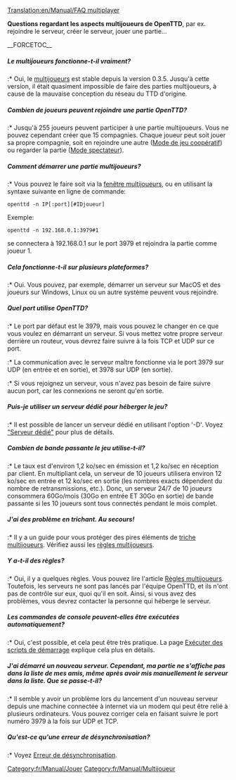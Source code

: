 [[Translation:en/Manual/FAQ multiplayer]]



'''Questions regardant les aspects multijoueurs de OpenTTD''', par ex. rejoindre le serveur, créer le serveur, jouer une partie...

__FORCETOC__
=====Le multijoueurs fonctionne-t-il vraiment?=====
:* Oui, le [[fr/Manual/Multijoueurs|multijoueurs]] est stable depuis la version 0.3.5. Jusqu'à cette version, il était quasiment impossible de faire des parties multijoueurs, à cause de la mauvaise conception du réseau du TTD d'origine.

=====Combien de joueurs peuvent rejoindre une partie OpenTTD?=====
:* Jusqu'à 255 joueurs peuvent participer à une partie multijoueurs. Vous ne pouvez cependant créer que 15 compagnies. Chaque joueur peut soit jouer sa propre compagnie, soit en rejoindre une autre ([[fr/Community/Play Style/Mode de jeu coopératif|Mode de jeu coopératif]]) ou regarder la partie ([[fr/Archive/Manual/Mode spectateur|Mode spectateur]]).

=====Comment démarrer une partie multijoueurs?=====
:* Vous pouvez le faire soit via la [[fr/Manual/Multijoueurs|fenêtre multijoueurs]], ou en utilisant la syntaxe suivante en ligne de commande:
<pre>openttd -n IP[:port][#IDjoueur]</pre>
Exemple:
<pre>openttd -n 192.168.0.1:3979#1</pre> se connectera à 192.168.0.1 sur le port 3979 et rejoindra la partie comme joueur 1.

=====Cela fonctionne-t-il sur plusieurs plateformes?=====
:* Oui. Vous pouvez, par exemple, démarrer un serveur sur MacOS et des joueurs sur Windows, Linux ou un autre système peuvent vous rejoindre.

=====Quel port utilise OpenTTD?=====
:* Le port par défaut est le 3979, mais vous pouvez le changer en ce que vous voulez en démarrant un serveur. Si vous mettez votre propre serveur derrière un routeur, vous devrez faire suivre à la fois TCP et UDP sur ce port.
:* La communication avec le serveur maître fonctionne via le port 3979 sur UDP (en entrée et en sortie), et 3978 sur UDP (en sortie).
:* Si vous rejoignez un serveur, vous n'avez pas besoin de faire suivre aucun port, car les connexions ne seront qu'en sortie.

=====Puis-je utiliser un serveur dédié pour héberger le jeu?=====
:* Il est possible de lancer un serveur dédié en utilisant l'option '-D'. Voyez [[fr/Manual/Serveur dédié|"Serveur dédié"]] pour plus de détails.

=====Combien de bande passante le jeu utilise-t-il?=====
:* Le taux est d'environ 1,2 ko/sec en émission et 1,2 ko/sec en réception par client. En multipliant cela, un serveur de 10 joueurs utilisera environ 12 ko/sec en entrée et 12 ko/sec en sortie (les nombres exacts dépendent du nombre de retransmissions, etc.). Donc, un serveur 24/7 de 10 joueurs consommera 60Go/mois (30Go en entrée ET 30Go en sortie) de bande passante si les 10 joueurs sont tous connectés pendant le mois complet.

=====J'ai des problème en trichant. Au secours!=====
:* Il y a un guide pour vous protéger des pires éléments de [[fr/Community/Triche multijoueurs|triche multijoueurs]]. Vérifiez aussi les [[fr/Community/Play Style/Règles multi-joueurs|règles multijoueurs]].

=====Y a-t-il des règles?=====
:* Oui, il y a quelques règles. Vous pouvez lire l'article [[fr/Community/Play Style/Règles multi-joueurs|Règles multijoueurs]]. Toutefois, les serveurs ne sont pas lancés par l'équipe OpenTTD, et ils n'ont pas de contrôle sur eux, quoi qu'il en soit. Ainsi, si vous avez des problèmes, vous devrez contacter la personne qui héberge le serveur.

=====Les commandes de console peuvent-elles être exécutées automatiquement?=====
:* Oui, c'est possible, et cela peut être très pratique. La page [[fr/Manual/Exécuter des scripts de démarrage|Exécuter des scripts de démarrage]] explique cela plus en détails.

=====J'ai démarré un nouveau serveur. Cependant, ma partie ne s'affiche pas dans la liste de mes amis, même après avoir mis manuellement le serveur dans la liste. Que se passe-t-il?=====
:* Il semble y avoir un problème lors du lancement d'un nouveau serveur depuis une machine connectée à internet via un modem qui peut être relié à plusieurs ordinateurs. Vous pouvez corriger cela en faisant suivre le port numéro 3979 à la fois sur UDP et TCP.

=====Qu'est-ce qu'une erreur de désynchronisation?=====
:* Voyez [[fr/Manual/Multijoueurs#erreur-de-desynchronisation|Erreur de désynchronisation]].


[[Category:fr/Manual/Jouer]]
[[Category:fr/Manual/Multijoueur]]